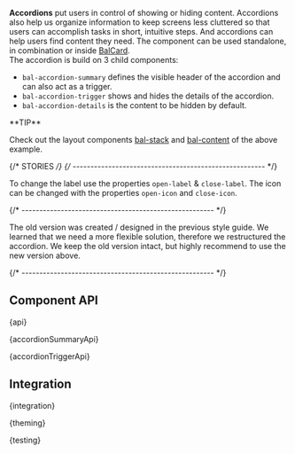 

<Meta of={AccordionStories} />

<StoryHeading of={AccordionStories.Basic} hidden></StoryHeading>

<Banner of={AccordionStories} />

<Lead>**Accordions** put users in control of showing or hiding content. Accordions also help us organize information to
  keep screens less cluttered so that users can accomplish tasks in short, intuitive steps. And accordions can help
  users find content they need. The component can be used standalone, in combination or inside [BalCard](?path=/docs/components-containment-card--documentation).</Lead>
<br />
The accordion is build on 3 child components:

- `bal-accordion-summary` defines the visible header of the accordion and can also act as a trigger.
- `bal-accordion-trigger` shows and hides the details of the accordion.
- `bal-accordion-details` is the content to be hidden by default.

<Canvas of={AccordionStories.Basic} sourceState="shown" />

<PlaygroundBar of={AccordionStories.Basic}></PlaygroundBar>

<InfoQuote>
**TIP**

Check out the layout components [bal-stack](?path=/docs/components-layout-stack--basic) and [bal-content](?path=/docs/components-layout-content--basic) of the above example.
</InfoQuote>

{/* STORIES */}
{/* ------------------------------------------------------ */}

<StoryHeading of={AccordionStories.ButtonAccordion}></StoryHeading>

To change the label use the properties `open-label` & `close-label`. The icon can be changed with the properties `open-icon` and `close-icon`.

<Canvas of={AccordionStories.ButtonAccordion} />

{/* ------------------------------------------------------ */}

<StoryHeading of={AccordionStories.OldVersion}></StoryHeading>

The old version was created / designed in the previous style guide. We learned that we need a more flexible solution,
therefore we restructured the accordion.
We keep the old version intact, but highly recommend to use the new version above.

<Canvas of={AccordionStories.OldVersion} />

{/* ------------------------------------------------------ */}

## Component API


<Markdown>{api}</Markdown>


<Markdown>{accordionSummaryApi}</Markdown>


<Markdown>{accordionTriggerApi}</Markdown>

## Integration


<Markdown>{integration}</Markdown>


<Markdown>{theming}</Markdown>


<Markdown>{testing}</Markdown>

<Footer />
